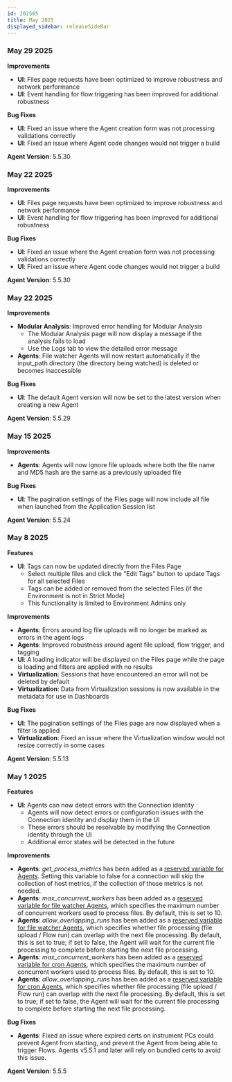 ```yaml
---
id: 202505
title: May 2025
displayed_sidebar: releaseSideBar
---
```

### May 29 2025

**Improvements** 
- **UI**: Files page requests have been optimized to improve robustness and network performance
- **UI**: Event handling for flow triggering has been improved for additional robustness

**Bug Fixes**
- **UI**: Fixed an issue where the Agent creation form was not processing validations correctly
- **UI**: Fixed an issue where Agent code changes would not trigger a build

**Agent Version**: 5.5.30

### May 22 2025

**Improvements** 
- **UI**: Files page requests have been optimized to improve robustness and network performance
- **UI**: Event handling for flow triggering has been improved for additional robustness

**Bug Fixes**
- **UI**: Fixed an issue where the Agent creation form was not processing validations correctly
- **UI**: Fixed an issue where Agent code changes would not trigger a build

**Agent Version**: 5.5.30

### May 22 2025

**Improvements** 
- **Modular Analysis**: Improved error handling for Modular Analysis
  - The Modular Analysis page will now display a message if the analysis fails to load
  - Use the Logs tab to view the detailed error message
- **Agents**: File watcher Agents will now restart automatically if the input_path directory (the directory being watched) is deleted or becomes inaccessible

**Bug Fixes**
- **UI**: The default Agent version will now be set to the latest version when creating a new Agent

**Agent Version**: 5.5.29

### May 15 2025

**Improvements** 
- **Agents**: Agents will now ignore file uploads where both the file name and MD5 hash are the same as a previously uploaded file

**Bug Fixes**
- **UI**: The pagination settings of the Files page will now include all file when launched from the Application Session list

**Agent Version**: 5.5.24

### May 8 2025

**Features**
- **UI**: Tags can now be updated directly from the Files Page
  - Select multiple files and click the "Edit Tags" button to update Tags for all selected Files
  - Tags can be added or removed from the selected Files (if the Environment is not in Strict Mode)
  - This functionality is limited to Environment Admins only

**Improvements** 
- **Agents**: Errors around log file uploads will no longer be marked as errors in the agent logs
- **Agents**: Improved robustness around agent file upload, flow trigger, and tagging
- **UI**: A loading indicator will be displayed on the Files page while the page is loading and filters are applied with no results
- **Virtualization**: Sessions that have encountered an error will not be deleted by default
- **Virtualization**: Data from Virtualization sessions is now available in the metadata for use in Dashboards

**Bug Fixes**
- **UI**: The pagination settings of the Files page are now displayed when a filter is applied
- **Virtualization**: Fixed an issue where the Virtualization window would not resize correctly in some cases

**Agent Version**: 5.5.13


### May 1 2025

**Features**
- **UI**: Agents can now detect errors with the Connection identity
  - Agents will now detect errors or configuration issues with the Connection identity and display them in the UI
  - These errors should be resolvable by modifying the Connection identity through the UI
  - Additional error states will be detected in the future

**Improvements** 
- **Agents**: _get_process_metrics_ has been added as a [reserved variable for Agents](../app/agents/Agent#reserved-variables-for-all-agents). Setting this variable to false for a connection will skip the collection of host metrics, if the collection of those metrics is not needed.
- **Agents**: _max_concurrent_workers_ has been added as a [reserved variable for file watcher Agents](../app/agents/Agent#reserved-variables-for-file-watcher-agents), which specifies the maximum number of concurrent workers used to process files.  By default, this is set to 10.
- **Agents**: _allow_overlapping_runs_ has been added as a [reserved variable for file watcher Agents](../app/agents/Agent#reserved-variables-for-file-watcher-agents), which specifies whether file processing (file upload / Flow run) can overlap with the next file processing.  By default, this is set to true; if set to false, the Agent will wait for the current file processing to complete before starting the next file processing.
- **Agents**: _max_concurrent_workers_ has been added as a [reserved variable for cron Agents](../app/agents/Agent#reserved-variables-for-cron-agents), which specifies the maximum number of concurrent workers used to process files.  By default, this is set to 10.
- **Agents**: _allow_overlapping_runs_ has been added as a [reserved variable for cron Agents](../app/agents/Agent#reserved-variables-for-cron-agents), which specifies whether file processing (file upload / Flow run) can overlap with the next file processing.  By default, this is set to true; if set to false, the Agent will wait for the current file processing to complete before starting the next file processing.

**Bug Fixes**
- **Agents**: Fixed an issue where expired certs on instrument PCs could prevent Agent from starting, and prevent the Agent from being able to trigger Flows.  Agents v5.5.1 and later will rely on bundled certs to avoid this issue.

**Agent Version**: 5.5.5

